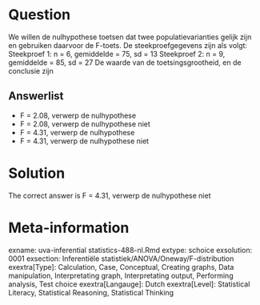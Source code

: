 Question
========

We willen de nulhypothese toetsen dat twee populatievarianties gelijk zijn en gebruiken daarvoor de F-toets. De steekproefgegevens zijn als volgt:
Steekproef 1: n = 6, gemiddelde = 75, sd = 13
Steekproef 2: n = 9, gemiddelde = 85, sd = 27
De waarde van de toetsingsgrootheid, en de conclusie zijn 

Answerlist
----------
* F = 2.08, verwerp de nulhypothese
* F = 2.08, verwerp de nulhypothese niet
* F = 4.31, verwerp de nulhypothese
* F = 4.31, verwerp de nulhypothese niet

Solution
========

The correct answer is  F = 4.31, verwerp de nulhypothese niet 

Meta-information
================
exname: uva-inferential statistics-488-nl.Rmd 
extype: schoice 
exsolution: 0001 
exsection: Inferentiële statistiek/ANOVA/Oneway/F-distribution
exextra[Type]: Calculation, Case, Conceptual, Creating graphs, Data manipulation, Interpretating graph, Interpretating output, Performing analysis, Test choice 
exextra[Langauge]: Dutch 
exextra[Level]: Statistical Literacy, Statistical Reasoning, Statistical Thinking 
